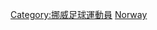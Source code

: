 {{Catnav|頁面分類|人物|各職業人物|运动员|女足运动员}}

[[Category:挪威足球運動員|Category:挪威足球運動員]]
[[Category:各國女子足球運動員|Norway]]